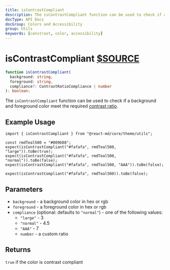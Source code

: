 ```yaml
---
title: isContrastCompliant
description: The isContrastCompliant function can be used to check if a background and foreground color meet the required contrast ratio.
docType: API Docs
docGroup: Colors and Accessibility
group: Utils
keywords: [constrast, color, accessibility]
---
```


# isContrastCompliant [$SOURCE](packages/core/src/theme/utils.tsL153)

```ts disableTransform
function isContrastCompliant(
  background: string,
  foreground: string,
  compliance?: ContrastRatioCompliance | number
): boolean;
```

The `isContrastCompliant` function can be used to check if a background and
foreground color meet the required [contrast ratio](https://www.w3.org/TR/WCAG20/#visual-audio-contrast).

## Example Usage

```tsx disableTransform
import { isContrastCompliant } from "@react-md/core/theme/utils";

const rmdTeal500 = "#009688";
expect(isContrastCompliant("#fafafa", rmdTeal500, "large")).toBe(true);
expect(isContrastCompliant("#fafafa", rmdTeal500, "normal")).toBe(false);
expect(isContrastCompliant("#fafafa", rmdTeal500, "AAA")).toBe(false);

expect(isContrastCompliant("#fafafa", rmdTeal500)).toBe(false);
```

## Parameters

- `background` - a background color in hex or rgb
- `foreground` - a foreground color in hex or rgb
- `compliance` (optional: defaults to `"normal"`) - one of the following values:
  - `"large"` - 3
  - `"normal"` - 4.5
  - `"AAA"` - 7
  - `number` - a custom ratio

## Returns

`true` if the color is contrast compliant
